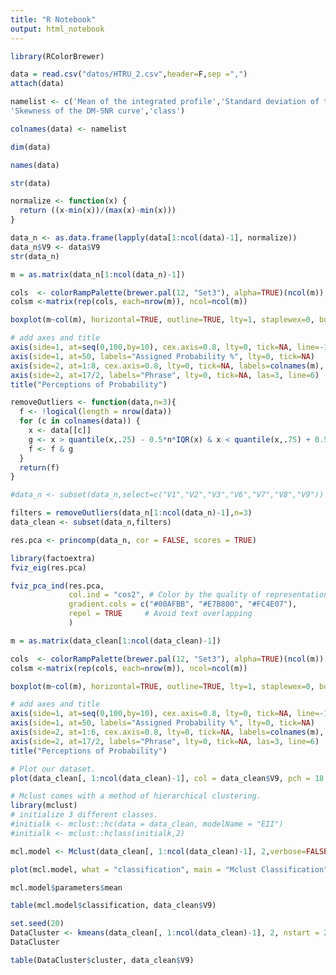 ```yaml
---
title: "R Notebook"
output: html_notebook
---
```


```r
library(RColorBrewer)
```

```r
data = read.csv("datos/HTRU_2.csv",header=F,sep =",")
attach(data)
```

```r
namelist <- c('Mean of the integrated profile','Standard deviation of the integrated profile', 'Excess kurtosis of the integrated profile','Skewness of the integrated profile','Mean of the DM-SNR curve','Standard deviation of the DM-SNR curve','Excess kurtosis of the DM-SNR curve',
'Skewness of the DM-SNR curve','class')

colnames(data) <- namelist
```

```r
dim(data)
```

```r
names(data)
```

```r
str(data)
```


```r
normalize <- function(x) {
  return ((x-min(x))/(max(x)-min(x)))
}
```


```r
data_n <- as.data.frame(lapply(data[1:ncol(data)-1], normalize))
data_n$V9 <- data$V9
str(data_n)
```

```r
m = as.matrix(data_n[1:ncol(data_n)-1])

cols  <- colorRampPalette(brewer.pal(12, "Set3"), alpha=TRUE)(ncol(m))
colsm <-matrix(rep(cols, each=nrow(m)), ncol=ncol(m))

boxplot(m~col(m), horizontal=TRUE, outline=TRUE, lty=1, staplewex=0, boxwex=0.8, boxlwd=1, medlwd=1, col=cols, xaxt="n", yaxt="n")

# add axes and title
axis(side=1, at=seq(0,100,by=10), cex.axis=0.8, lty=0, tick=NA, line=-1)
axis(side=1, at=50, labels="Assigned Probability %", lty=0, tick=NA)
axis(side=2, at=1:8, cex.axis=0.8, lty=0, tick=NA, labels=colnames(m), las=2)
axis(side=2, at=17/2, labels="Phrase", lty=0, tick=NA, las=3, line=6)
title("Perceptions of Probability")
```

```r
removeOutliers <- function(data,n=3){
  f <- !logical(length = nrow(data))
  for (c in colnames(data)) {
    x <- data[[c]]
    g <- x > quantile(x,.25) - 0.5*n*IQR(x) & x < quantile(x,.75) + 0.5*n*IQR(x)
    f <- f & g
  }
  return(f)
}
```


```r
#data_n <- subset(data_n,select=c("V1","V2","V3","V6","V7","V8","V9"))

filters = removeOutliers(data_n[1:ncol(data_n)-1],n=3)
data_clean <- subset(data_n,filters)
```


```r
res.pca <- princomp(data_n, cor = FALSE, scores = TRUE)
```

```r
library(factoextra)
fviz_eig(res.pca)
```

```r
fviz_pca_ind(res.pca,
             col.ind = "cos2", # Color by the quality of representation
             gradient.cols = c("#00AFBB", "#E7B800", "#FC4E07"),
             repel = TRUE     # Avoid text overlapping
             )
```



```r
m = as.matrix(data_clean[1:ncol(data_clean)-1])

cols  <- colorRampPalette(brewer.pal(12, "Set3"), alpha=TRUE)(ncol(m))
colsm <-matrix(rep(cols, each=nrow(m)), ncol=ncol(m))

boxplot(m~col(m), horizontal=TRUE, outline=TRUE, lty=1, staplewex=0, boxwex=0.8, boxlwd=1, medlwd=1, col=cols, xaxt="n", yaxt="n")

# add axes and title
axis(side=1, at=seq(0,100,by=10), cex.axis=0.8, lty=0, tick=NA, line=-1)
axis(side=1, at=50, labels="Assigned Probability %", lty=0, tick=NA)
axis(side=2, at=1:6, cex.axis=0.8, lty=0, tick=NA, labels=colnames(m), las=2)
axis(side=2, at=17/2, labels="Phrase", lty=0, tick=NA, las=3, line=6)
title("Perceptions of Probability")
```

```r
# Plot our dataset.
plot(data_clean[, 1:ncol(data_clean)-1], col = data_clean$V9, pch = 18, main = "Dataset")
```

```r
# Mclust comes with a method of hierarchical clustering. 
library(mclust)
# initialize 3 different classes.
#initialk <- mclust::hc(data = data_clean, modelName = "EII")
#initialk <- mclust::hclass(initialk,2)
```

```r
mcl.model <- Mclust(data_clean[, 1:ncol(data_clean)-1], 2,verbose=FALSE)

plot(mcl.model, what = "classification", main = "Mclust Classification")
```


```r
mcl.model$parameters$mean
```

```r
table(mcl.model$classification, data_clean$V9)
```

```r
set.seed(20)
DataCluster <- kmeans(data_clean[, 1:ncol(data_clean)-1], 2, nstart = 20)
DataCluster
```


```r
table(DataCluster$cluster, data_clean$V9)
```